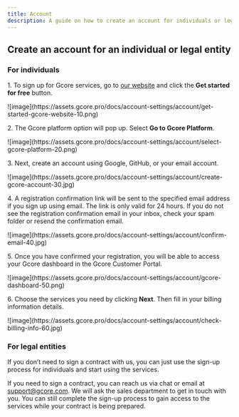 ```yaml
---
title: Account
description: A guide on how to create an account for individuals or legal entities. 
---
```


## Create an account for an individual or legal entity
### For individuals

1. To sign up for Gcore services, go to <a href="https://gcore.com" target="_blank">
our website</a> and click the **Get started for free** button.

<Frame>
![image](https://assets.gcore.pro/docs/account-settings/account/get-started-gcore-website-10.png)
</Frame>

2. The Gcore platform option will pop up. Select **Go to Gcore Platform**.

<Frame>
![image](https://assets.gcore.pro/docs/account-settings/account/select-gcore-platform-20.png)
</Frame>

3. Next, create an account using Google, GitHub, or your email account.

<Frame>
![image](https://assets.gcore.pro/docs/account-settings/account/create-gcore-account-30.jpg)
</Frame>

4. A registration confirmation link will be sent to the specified email address if you sign up using email. The link is only valid for 24 hours. If you do not see the registration confirmation email in your inbox, check your spam folder or resend the confirmation email.

<Frame>
![image](https://assets.gcore.pro/docs/account-settings/account/confirm-email-40.jpg)
</Frame>

5. Once you have confirmed your registration, you will be able to access your Gcore dashboard in the Gcore Customer Portal.

<Frame>
![image](https://assets.gcore.pro/docs/account-settings/account/gcore-dashboard-50.png)
</Frame>

6. Choose the services you need by clicking **Next**. Then fill in your billing information details.

<Frame>
![image](https://assets.gcore.pro/docs/account-settings/account/check-billing-info-60.jpg)
</Frame>

### For legal entities

If you don’t need to sign a contract with us, you can just use the sign-up process for individuals and start using the services.

If you need to sign a contract, you can reach us via chat or email at [support@gcore.com](mailto:support@gcore.com). We will ask the sales department to get in touch with you. You can still complete the sign-up process to gain access to the services while your contract is being prepared.
